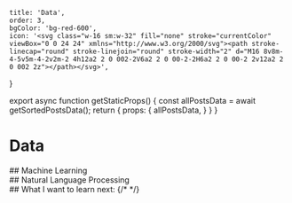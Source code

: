     title: 'Data',
    order: 3,
    bgColor: 'bg-red-600',
    icon: '<svg class="w-16 sm:w-32" fill="none" stroke="currentColor" viewBox="0 0 24 24" xmlns="http://www.w3.org/2000/svg"><path stroke-linecap="round" stroke-linejoin="round" stroke-width="2" d="M16 8v8m-4-5v5m-4-2v2m-2 4h12a2 2 0 002-2V6a2 2 0 00-2-2H6a2 2 0 00-2 2v12a2 2 0 002 2z"></path></svg>',
}


<Head>
  <title>{ metadata.title + ' | Martin Chevestrier' }</title>
</Head>

export async function getStaticProps() {
  const allPostsData = await getSortedPostsData();
  return {
    props: {
      allPostsData,
    }
  }
}





# Data
<Main>
    <Section>
        ## Machine Learning
        <BlockList>
            <Tile name="NumPy" icon={ numpy } level={ 2 } />
            <Tile name="pandas" icon={ pandas } level={ 2 } />
            <Tile name="scikit-learn" icon={ scikitlearn } level={ 2 } />
            <Tile name="TensorFlow" icon={ tensorflow } level={ 1 } />
        </BlockList>
    </Section>
    <Section>
        ## Natural Language Processing
        <BlockList>
            <Tile name="spaCy" icon={ spacy } level={ 2 } />
            <Tile name="Hugging Face Transformers" icon={ huggingface } level={ 1 } />
        </BlockList>
    </Section>
    <Section>
        ## What I want to learn next:
        <BlockList>
            <Tile name="PyTorch" icon={ pytorch } />
            <Tile name="R" icon={ r } />
            <Tile name="Julia" icon={ julia } />
            <Tile name="Apache Airflow" icon={ airflow } />
            <Tile name="Apache Hive" icon={ hive } />
            {/* <Tile name="NLTK" icon={ nltk } /> */}
        </BlockList>
    </Section>
</Main>